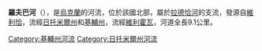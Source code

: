 '''羅夫巴河'''（{{lang-uk|Ровба}}），是[[烏克蘭|烏克蘭]]的河流，位於該國北部，屬於[[拉德恰河|拉德恰河]]的支流，發源自[[維利恰_(波利西基區)|維利恰]]，流經[[日托米爾州|日托米爾州]]和[[基輔州|基輔州]]，流經[[維利霍瓦_(納德沃爾納亞區)|維利霍瓦]]，河道全長9.1公里。

{{DEFAULTSORT:Ровба}}
[[Category:基輔州河流|Category:基輔州河流]]
[[Category:日托米爾州河流|Category:日托米爾州河流]]


{{Ukraine-river-stub}}